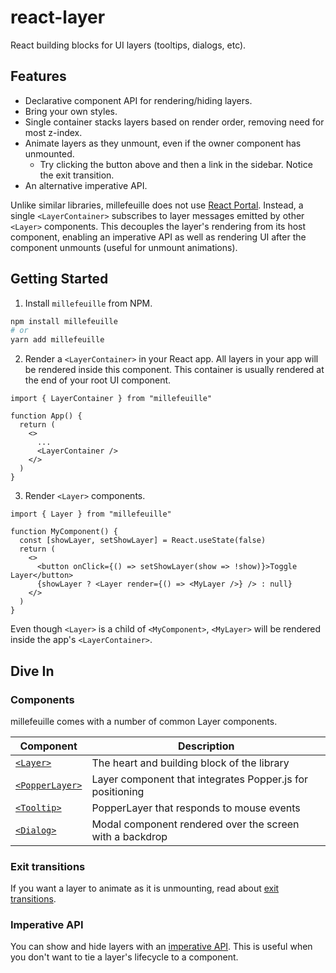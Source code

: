 
# react-layer

<p className="intro">
  React building blocks for UI layers (tooltips, dialogs, etc).
</p>
<IndexLayerExample />

## Features

- Declarative component API for rendering/hiding layers.
- Bring your own styles.
- Single container stacks layers based on render order, removing need for most
  z-index.
- Animate layers as they unmount, even if the owner component has unmounted.
  - Try clicking the button above and then a link in the sidebar. Notice the
    exit transition.
- An alternative imperative API.

Unlike similar libraries, millefeuille does not use [React Portal](https://reactjs.org/docs/portals.html).
Instead, a single `<LayerContainer>` subscribes to layer messages emitted by
other `<Layer>` components. This decouples the layer's rendering from its host
component, enabling an imperative API as well as rendering UI after the
component unmounts (useful for unmount animations).

## Getting Started

1. Install `millefeuille` from NPM.

```bash
npm install millefeuille
# or
yarn add millefeuille
```

2. Render a `<LayerContainer>` in your React app. All layers in your app will be
   rendered inside this component. This container is usually rendered at the end
   of your root UI component.

```typescript{7}
import { LayerContainer } from "millefeuille"

function App() {
  return (
    <>
      ...
      <LayerContainer />
    </>
  )
}
```

3. Render `<Layer>` components.

```typescript{8}
import { Layer } from "millefeuille"

function MyComponent() {
  const [showLayer, setShowLayer] = React.useState(false)
  return (
    <>
      <button onClick={() => setShowLayer(show => !show)}>Toggle Layer</button>
      {showLayer ? <Layer render={() => <MyLayer />} /> : null}
    </>
  )
}
```

Even though `<Layer>` is a child of `<MyComponent>`, `<MyLayer>` will be
rendered inside the app's `<LayerContainer>`.

## Dive In

### Components

millefeuille comes with a number of common Layer components.

| Component                       | Description                                               |
| ------------------------------- | --------------------------------------------------------- |
| [`<Layer>`](/layer)             | The heart and building block of the library               |
| [`<PopperLayer>`](/popperlayer) | Layer component that integrates Popper.js for positioning |
| [`<Tooltip>`](/tooltip)         | PopperLayer that responds to mouse events                 |
| [`<Dialog>`](/dialog)           | Modal component rendered over the screen with a backdrop  |

### Exit transitions

If you want a layer to animate as it is unmounting, read about
[exit transitions](/layer#transitionexit).

### Imperative API

You can show and hide layers with an [imperative API](/imperative-api). This is
useful when you don't want to tie a layer's lifecycle to a component.
